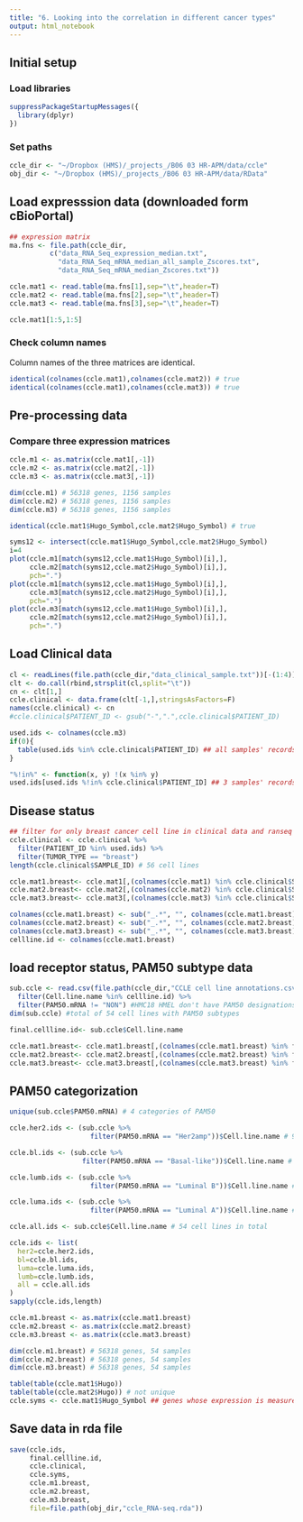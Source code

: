 ```yaml
---
title: "6. Looking into the correlation in different cancer types"
output: html_notebook
---
```


## Initial setup

### Load libraries
```r
suppressPackageStartupMessages({
  library(dplyr)
})
```

### Set paths
```r
ccle_dir <- "~/Dropbox (HMS)/_projects_/B06 03 HR-APM/data/ccle"
obj_dir <- "~/Dropbox (HMS)/_projects_/B06 03 HR-APM/data/RData"
```

## Load expresssion data (downloaded form cBioPortal)
```r
## expression matrix
ma.fns <- file.path(ccle_dir,
          c("data_RNA_Seq_expression_median.txt",
            "data_RNA_Seq_mRNA_median_all_sample_Zscores.txt",
            "data_RNA_Seq_mRNA_median_Zscores.txt"))

ccle.mat1 <- read.table(ma.fns[1],sep="\t",header=T)
ccle.mat2 <- read.table(ma.fns[2],sep="\t",header=T)
ccle.mat3 <- read.table(ma.fns[3],sep="\t",header=T)

ccle.mat1[1:5,1:5]
```
### Check column names
Column names of the three matrices are identical.
```r
identical(colnames(ccle.mat1),colnames(ccle.mat2)) # true
identical(colnames(ccle.mat1),colnames(ccle.mat3)) # true
```
## Pre-processing data
### Compare three expression matrices
```r
ccle.m1 <- as.matrix(ccle.mat1[,-1])
ccle.m2 <- as.matrix(ccle.mat2[,-1])
ccle.m3 <- as.matrix(ccle.mat3[,-1])

dim(ccle.m1) # 56318 genes, 1156 samples
dim(ccle.m2) # 56318 genes, 1156 samples
dim(ccle.m3) # 56318 genes, 1156 samples

identical(ccle.mat1$Hugo_Symbol,ccle.mat2$Hugo_Symbol) # true
```


```r
syms12 <- intersect(ccle.mat1$Hugo_Symbol,ccle.mat2$Hugo_Symbol)
i=4
plot(ccle.m1[match(syms12,ccle.mat1$Hugo_Symbol)[i],],
     ccle.m2[match(syms12,ccle.mat2$Hugo_Symbol)[i],],
     pch=".")
plot(ccle.m1[match(syms12,ccle.mat1$Hugo_Symbol)[i],],
     ccle.m3[match(syms12,ccle.mat2$Hugo_Symbol)[i],],
     pch=".")
plot(ccle.m3[match(syms12,ccle.mat1$Hugo_Symbol)[i],],
     ccle.m2[match(syms12,ccle.mat2$Hugo_Symbol)[i],],
     pch=".")
```
## Load Clinical data
```r
cl <- readLines(file.path(ccle_dir,"data_clinical_sample.txt"))[-(1:4)]
clt <- do.call(rbind,strsplit(cl,split="\t"))
cn <- clt[1,]
ccle.clinical <- data.frame(clt[-1,],stringsAsFactors=F)
names(ccle.clinical) <- cn
#ccle.clinical$PATIENT_ID <- gsub("-",".",ccle.clinical$PATIENT_ID)

used.ids <- colnames(ccle.m3)
if(0){
  table(used.ids %in% ccle.clinical$PATIENT_ID) ## all samples' records exist in clinical metadata
}

"%!in%" <- function(x, y) !(x %in% y)
used.ids[used.ids %!in% ccle.clinical$PATIENT_ID] ## 3 samples' records don't exist in clinical metadata: "X253JBV_URINARY_TRACT" "X253J_URINARY_TRACT"   "X127399_SOFT_TISSUE"

```

## Disease status
```r
## filter for only breast cancer cell line in clinical data and ranseq data
ccle.clinical <- ccle.clinical %>% 
  filter(PATIENT_ID %in% used.ids) %>% 
  filter(TUMOR_TYPE == "breast")
length(ccle.clinical$SAMPLE_ID) # 56 cell lines

ccle.mat1.breast<- ccle.mat1[,(colnames(ccle.mat1) %in% ccle.clinical$SAMPLE_ID)]
ccle.mat2.breast<- ccle.mat2[,(colnames(ccle.mat2) %in% ccle.clinical$SAMPLE_ID)]
ccle.mat3.breast<- ccle.mat3[,(colnames(ccle.mat3) %in% ccle.clinical$SAMPLE_ID)]

colnames(ccle.mat1.breast) <- sub("_.*", "", colnames(ccle.mat1.breast))
colnames(ccle.mat2.breast) <- sub("_.*", "", colnames(ccle.mat2.breast))
colnames(ccle.mat3.breast) <- sub("_.*", "", colnames(ccle.mat3.breast))
cellline.id <- colnames(ccle.mat1.breast)
```

## load receptor status, PAM50 subtype data
```r
sub.ccle <- read.csv(file.path(ccle_dir,"CCLE cell line annotations.csv")) %>%
  filter(Cell.line.name %in% cellline.id) %>% 
  filter(PAM50.mRNA != "NON") #HMC18 HMEL don't have PAM50 designations
dim(sub.ccle) #total of 54 cell lines with PAM50 subtypes

final.cellline.id<- sub.ccle$Cell.line.name

ccle.mat1.breast<- ccle.mat1.breast[,(colnames(ccle.mat1.breast) %in% final.cellline.id)]
ccle.mat2.breast<- ccle.mat2.breast[,(colnames(ccle.mat2.breast) %in% final.cellline.id)]
ccle.mat3.breast<- ccle.mat3.breast[,(colnames(ccle.mat3.breast) %in% final.cellline.id)]
```

## PAM50 categorization
```r
unique(sub.ccle$PAM50.mRNA) # 4 categories of PAM50

ccle.her2.ids <- (sub.ccle %>% 
                    filter(PAM50.mRNA == "Her2amp"))$Cell.line.name # 9

ccle.bl.ids <- (sub.ccle %>% 
                  filter(PAM50.mRNA == "Basal-like"))$Cell.line.name # 26

ccle.lumb.ids <- (sub.ccle %>% 
                    filter(PAM50.mRNA == "Luminal B"))$Cell.line.name # 9

ccle.luma.ids <- (sub.ccle %>% 
                    filter(PAM50.mRNA == "Luminal A"))$Cell.line.name # 10

ccle.all.ids <- sub.ccle$Cell.line.name # 54 cell lines in total

ccle.ids <- list(
  her2=ccle.her2.ids,
  bl=ccle.bl.ids,
  luma=ccle.luma.ids,
  lumb=ccle.lumb.ids,
  all = ccle.all.ids
)
sapply(ccle.ids,length)
```


```r
ccle.m1.breast <- as.matrix(ccle.mat1.breast)
ccle.m2.breast <- as.matrix(ccle.mat2.breast)
ccle.m3.breast <- as.matrix(ccle.mat3.breast)

dim(ccle.m1.breast) # 56318 genes, 54 samples
dim(ccle.m2.breast) # 56318 genes, 54 samples
dim(ccle.m3.breast) # 56318 genes, 54 samples
```


```r
table(table(ccle.mat1$Hugo))
table(table(ccle.mat2$Hugo)) # not unique
ccle.syms <- ccle.mat1$Hugo_Symbol ## genes whose expression is measured
```

## Save data in rda file
```r
save(ccle.ids,
     final.cellline.id,
     ccle.clinical,
     ccle.syms,
     ccle.m1.breast,
     ccle.m2.breast,
     ccle.m3.breast,
     file=file.path(obj_dir,"ccle_RNA-seq.rda"))
```

